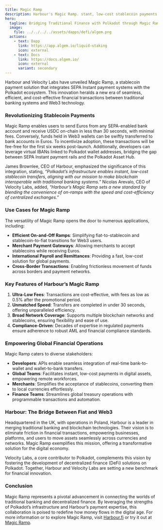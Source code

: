 ```yaml
---
title: Magic Ramp
description: Harbour's Magic Ramp. stant, low-cost stablecoin payments connecting SEPA banking with Polkadot. Fast, efficient, and secure.
hero:
  tagline: Bridging Traditional Finance with Polkadot through Magic Ramp.
  image: 
    file: ../../../../assets/dapps/defi/algem.png
  actions:
    - text: Dapp
      link: https://app.algem.io/liquid-staking
      icon: external
    - text: Docs
      link: https://docs.algem.io/
      icon: external
      variant: secondary
---
```



Harbour and Velocity Labs have unveiled Magic Ramp, a stablecoin payment solution that integrates SEPA Instant payment systems with the Polkadot ecosystem. This innovation heralds a new era of seamless, efficient, and cost-effective financial transactions between traditional banking systems and Web3 technology.

### **Revolutionizing Stablecoin Payments**
Magic Ramp enables users to send Euros from any SEPA-enabled bank account and receive USDC on-chain in less than 30 seconds, with minimal fees. Conversely, funds held in Web3 wallets can be swiftly transferred to bank accounts in Euros. To incentivize adoption, these transactions will be fee-free for the first six weeks post-launch. Additionally, developers can leverage virtual IBANs linked to Polkadot wallet addresses, bridging the gap between SEPA Instant payment rails and the Polkadot Asset Hub.

James Brownlee, CEO of Harbour, emphasized the significance of this integration, stating, *“Polkadot’s infrastructure enables instant, low-cost stablecoin transfers, aligning with our mission to make blockchain interoperable with traditional banking systems.”* Nicolas Arevalo, CEO of Velocity Labs, added, *“Harbour’s Magic Ramp sets a new standard by blending the convenience of on-ramps with the speed and cost-efficiency of centralized exchanges.”*

### **Use Cases for Magic Ramp**
The versatility of Magic Ramp opens the door to numerous applications, including:

- **Efficient On-and-Off Ramps**: Simplifying fiat-to-stablecoin and stablecoin-to-fiat transitions for Web3 users.
- **Merchant Payment Gateways**: Allowing merchants to accept stablecoins while receiving Euros.
- **International Payroll and Remittances**: Providing a fast, low-cost solution for global payments.
- **Cross-Border Transactions**: Enabling frictionless movement of funds across borders and payment networks.

### **Key Features of Harbour’s Magic Ramp**
1. **Ultra-Low Fees**: Transactions are cost-effective, with fees as low as 0.5% after the promotional period.
2. **Unmatched Speed**: Transfers are completed in under 30 seconds, offering unparalleled efficiency.
3. **Broad Network Coverage**: Supports multiple blockchain networks and stablecoins, ensuring flexibility and ease of use.
4. **Compliance-Driven**: Decades of expertise in regulated payments ensure adherence to robust AML and financial compliance standards.

### **Empowering Global Financial Operations**
Magic Ramp caters to diverse stakeholders:

- **Developers**: APIs enable seamless integration of real-time bank-to-wallet and wallet-to-bank transfers.
- **Global Teams**: Facilitates instant, low-cost payments in digital assets, empowering remote workforces.
- **Merchants**: Simplifies the acceptance of stablecoins, converting them to local currencies effortlessly.
- **Finance Teams**: Streamlines global treasury operations with programmable transactions and automation.

### **Harbour: The Bridge Between Fiat and Web3**
Headquartered in the UK, with operations in Poland, Harbour is a leader in merging traditional banking and blockchain technologies. Their vision is to eliminate friction in financial transactions, empowering businesses, platforms, and users to move assets seamlessly across currencies and networks. Magic Ramp exemplifies this mission, offering a transformative solution for the digital economy.

Velocity Labs, a core contributor to Polkadot, complements this vision by fostering the development of decentralized finance (DeFi) solutions on Polkadot. Together, Harbour and Velocity Labs are setting a new benchmark for financial innovation.

### **Conclusion**
Magic Ramp represents a pivotal advancement in connecting the worlds of traditional banking and decentralized finance. By leveraging the strengths of Polkadot’s infrastructure and Harbour’s payment expertise, this collaboration is poised to redefine how money flows in the digital age. For more information or to explore Magic Ramp, visit [Harbour.fi](https://harbour.fi) or try it out at [Magic Ramp](https://ramp.harbour.fi/polkadot).

